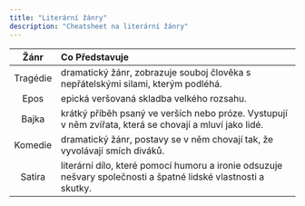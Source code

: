 ```yaml
---
title: "Literární žánry"
description: "Cheatsheet na literární žánry"
---
```


|   Žánr   | Co Představuje                                                                                                 |
| :------: | :------------------------------------------------------------------------------------------------------------- |
| Tragédie | dramatický žánr, zobrazuje souboj člověka s nepřátelskými silami, kterým podléhá.                              |
|   Epos   | epická veršovaná skladba velkého rozsahu.                                                                      |
|  Bajka   | krátký příběh psaný ve verších nebo próze. Vystupují v něm zvířata, která se chovají a mluví jako lidé.        |
| Komedie  | dramatický žánr, postavy se v něm chovají tak, že vyvolávají smích diváků.                                     |
|  Satira  | literární dílo, které pomocí humoru a ironie odsuzuje nešvary společnosti a špatné lidské vlastnosti a skutky. |
